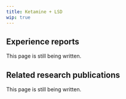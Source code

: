 ---
title: Ketamine + LSD
wip: true
---

## Experience reports

This page is still being written.

## Related research publications

This page is still being written.

